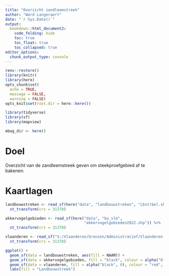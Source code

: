 ```yaml
---
title: "Overzicht zandleemstreek"
author: "Ward Langeraert"
date: "`r Sys.Date()`"
output:
  bookdown::html_document2:
    code_folding: hide
    toc: true
    toc_float: true
    toc_collapsed: true
editor_options: 
  chunk_output_type: console
---
```


```r
renv::restore()
library(knitr)
library(here)
opts_chunk$set(
  echo = TRUE,
  message = FALSE,
  warning = FALSE)
opts_knit$set(root.dir = here::here())

library(tidyverse)
library(sf)
library(mapview)

mbag_dir <- here()
```

# Doel

Overzicht van de zandleemstreek geven om steekproefgebied af te bakenen.


# Kaartlagen

```r
landbouwstreken <- read_sf(here("data", "landbouwstreken", "Lbstrbel.shp")) %>%
  st_transform(crs = 31370)

akkervogelgebieden <- read_sf(here("data", "bo_vlm", 
                                   "akkervogelgebieden2022.shp")) %>%
  st_transform(crs = 31370)

vlaanderen <- read_sf("S:/Vlaanderen/Grenzen/Administratief/Vlaanderen.shp") %>%
  st_transform(crs = 31370)
```

```r
ggplot() +
  geom_sf(data = landbouwstreken, aes(fill = NAAM)) +
  geom_sf(data = akkervogelgebieden, fill = "black", colour = alpha("black", 0)) +
  geom_sf(data = vlaanderen, fill = alpha("black", 0), colour = "red", size = 1.5) +
  labs(fill = "Landbouwstreek")
```

